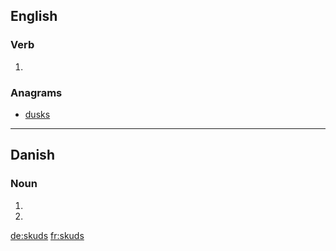 ==English==

===Verb===
{{head|en|verb form}}

# {{en-third-person singular of|skud}}

===Anagrams===
* [[dusks#English|dusks]]

----

==Danish==

===Noun===
{{head|da|noun form|g=n}}

# {{genitive singular indefinite of|skud|lang=da}}
# {{genitive plural indefinite of|skud|lang=da}}

[[de:skuds]]
[[fr:skuds]]